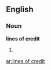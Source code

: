 ==English==

===Noun===
'''lines of credit'''

# {{plural of|[[line of credit]]}}

[[ar:lines of credit]]